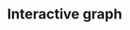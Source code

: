# Interactive graph

<style>
        body {
            overflow-y: auto; 
            margin: 0; 
        }
        #plot {
            width: 100%;
            height: 100%;
            margin: auto;
            text-align: center;
        }
        button {
            border-radius: 8px;
            background-color: #FFF8DC; 
            margin: 5px;
            padding: 10px 20px;
            font-size: 16px;
            color: #483D8B;
            cursor: pointer;
        }
        svg {
            display: block;
            margin: auto;
        }
        .axis text {
            font-size: 12px;
        }
        .mean-line {
            stroke: red;
            stroke-width: 2;
            stroke-dasharray: 4;
        }
        .area {
            fill-opacity: 0.3; 
        }
    </style>


<svg id="plot" width="700" height="300"></svg>
<button id="prevButton">Family Relationship Level Down</button>
<button id="nextButton">Family Relationship Level Up</button>

    
<script src="https://cdn.jsdelivr.net/npm/d3@7"></script>
<script src="scripts/myscript.js"></script>

## How to Use the Interactive Graph
This interactive graph allows you to explore the distribution of final grades (G3) based on family relationship levels. Use the buttons below to navigate through different levels of family relationships. The graph will display the density of grades, with a red dashed line indicating the mean grade for the selected level.

## Key Insights from the Visualizatio
This visualization reveals several noteworthy patterns. As the quality of family relationships improves, there is a clear shift in the distribution of final grades toward higher values. For example, students with "Very Good" family relationships exhibit higher final grades compared to those with "Very Poor" relationships. The peak of the distribution for "Very Poor" relationships is concentrated around lower grades, whereas the peak for "Very Good" relationships is centered on higher grades. This suggests a positive association between strong family relationships and better academic performance. Additionally, the varying shapes and spreads of the distributions reflect the level of grade variability within each family relationship category. Broader distributions indicate greater diversity in academic outcomes. These findings emphasize the potential role of familial support in influencing students' academic success, underscoring the importance of a supportive home environment in shaping educational outcomes.
